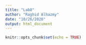 ```yaml
---
title: "Lab8"
author: "Raghid Alhazmy"
date: "10/26/2020"
output: html_document
---
```


```r
knitr::opts_chunk$set(echo = TRUE)
```


